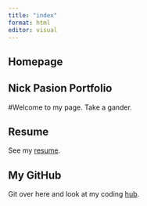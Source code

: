 ```yaml
---
title: "index"
format: html
editor: visual
---
```


## Homepage

## Nick Pasion Portfolio

#Welcome to my page. Take a gander.

## Resume

See my [resume](https://github.com/roadrunner22/nickpasionwebsite/blob/main/NickPasion_Resume.pdf).

## My GitHub

Git over here and look at my coding [hub](https://github.com/roadrunner22).
